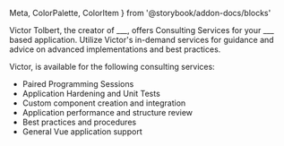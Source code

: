   Meta,
  ColorPalette,
  ColorItem
} from '@storybook/addon-docs/blocks'

<Meta title="Notes/_drafts/Consulting" />

Victor Tolbert, the creator of ___, offers Consulting Services for your ___ based application. 
Utilize Victor's in-demand services for guidance and advice on advanced implementations and best practices.

Victor, is available for the following consulting services:

- Paired Programming Sessions
- Application Hardening and Unit Tests
- Custom component creation and integration
- Application performance and structure review
- Best practices and procedures
- General Vue application support